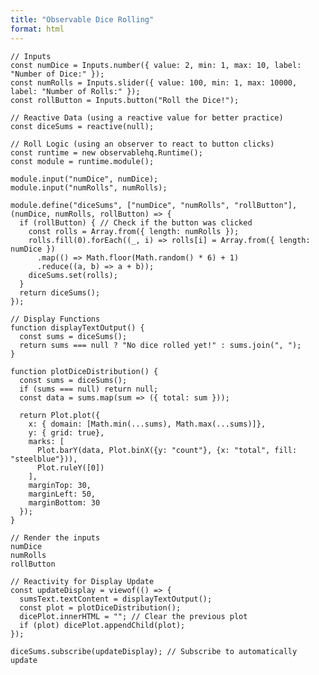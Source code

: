 ```yaml
---
title: "Observable Dice Rolling"
format: html
---
```


```ojs
// Inputs
const numDice = Inputs.number({ value: 2, min: 1, max: 10, label: "Number of Dice:" });
const numRolls = Inputs.slider({ value: 100, min: 1, max: 10000, label: "Number of Rolls:" });
const rollButton = Inputs.button("Roll the Dice!");

// Reactive Data (using a reactive value for better practice)
const diceSums = reactive(null);

// Roll Logic (using an observer to react to button clicks)
const runtime = new observablehq.Runtime();
const module = runtime.module();

module.input("numDice", numDice);
module.input("numRolls", numRolls);

module.define("diceSums", ["numDice", "numRolls", "rollButton"], (numDice, numRolls, rollButton) => {
  if (rollButton) { // Check if the button was clicked
    const rolls = Array.from({ length: numRolls });
    rolls.fill(0).forEach((_, i) => rolls[i] = Array.from({ length: numDice })
      .map(() => Math.floor(Math.random() * 6) + 1)
      .reduce((a, b) => a + b));
    diceSums.set(rolls);
  }
  return diceSums();
});

// Display Functions
function displayTextOutput() {
  const sums = diceSums();
  return sums === null ? "No dice rolled yet!" : sums.join(", ");
}

function plotDiceDistribution() {
  const sums = diceSums();
  if (sums === null) return null;
  const data = sums.map(sum => ({ total: sum }));

  return Plot.plot({
    x: { domain: [Math.min(...sums), Math.max(...sums)]},
    y: { grid: true},
    marks: [
      Plot.barY(data, Plot.binX({y: "count"}, {x: "total", fill: "steelblue"})),
      Plot.ruleY([0])
    ],
    marginTop: 30,
    marginLeft: 50,
    marginBottom: 30
  });
}

// Render the inputs
numDice
numRolls
rollButton

// Reactivity for Display Update
const updateDisplay = viewof(() => {
  sumsText.textContent = displayTextOutput();
  const plot = plotDiceDistribution();
  dicePlot.innerHTML = ""; // Clear the previous plot
  if (plot) dicePlot.appendChild(plot);
});

diceSums.subscribe(updateDisplay); // Subscribe to automatically update
```